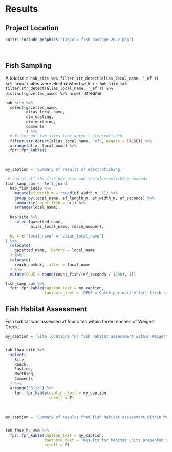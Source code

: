 # Results

## Project Location

```r
knitr::include_graphics("fig/elk_fish_passage_2022.png")
```

<br>

## Fish Sampling
A total of `r hab_site %>% filter(str_detect(alias_local_name, '_ef')) %>% nrow()` sites were electrofished within `r hab_site %>% filter(str_detect(alias_local_name, '_ef')) %>% distinct(gazetted_name) %>% nrow()` streams.

```r
hab_site %>% 
  select(gazetted_name,
         alias_local_name,
         utm_easting,
         utm_northing,
         comments
         ) %>% 
  # filter out two sites that weren't electrofished
  filter(str_detect(alias_local_name, "ef", negate = FALSE)) %>%
  arrange(alias_local_name) %>% 
  fpr::fpr_kable()
```

<br>

```r

my_caption = 'Summary of results of electrofishing.'

 # sum of all the fish per site and the electrofishing seconds
fish_samp_sum <- left_join(
  hab_fish_indiv %>%
    mutate(ef_width_m = round(ef_width_m, 1)) %>% 
    group_by(local_name, ef_length_m, ef_width_m, ef_seconds) %>% 
    summarise(count_fish = n()) %>% 
    arrange(local_name),
  
  hab_site %>% 
    select(gazetted_name,
           alias_local_name, reach_number),
  
  by = c('local_name' = 'alias_local_name')
) %>% 
  relocate(
    gazetted_name, .before = local_name
  ) %>%
  relocate(
    reach_number, .after = local_name
  ) %>% 
  mutate(CPUE = round(count_fish/(ef_seconds / 1000), 1))

fish_samp_sum %>% 
  fpr::fpr_kable(caption_text = my_caption,
                 footnote_text = 'CPUE = Catch per unit effort (fish captured/1000s of electrofishing).')
```



## Fish Habitat Assessment 
Fish habitat was assessed at four sites within three reaches of Weigert Creek.

```r

my_caption = 'Site locations for fish habitat assessment within Weigert Creek.'


tab_fhap_site %>% 
  select(
    Site, 
    Reach,
    Easting,
    Northing,
    Comments
  ) %>% 
  arrange('Site') %>% 
    fpr::fpr_kable(caption_text = my_caption,
                   scroll = F)
```

<br>

```r
my_caption = 'Summary of results from fish habitat assessment within Weigert Creek.'


tab_fhap_hu_sum %>% 
  fpr::fpr_kable(caption_text = my_caption,
                 footnote_text = 'Results for habitat units presented as percent of total area. LWD = large woody debris.',
                 scroll = F)
```



